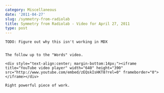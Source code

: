 ```yaml
---
category: Miscellaneous
date: '2011-04-27'
slug: /symmetry-from-radiolab
title: Symmetry from Radiolab - Video for April 27, 2011
type: post
---
```



```
TODO: Figure out why this isn't working in MDX


The follow up to the "Words" video.

<div style="text-align:center; margin-bottom:14px;"><iframe title="YouTube video player" width="640" height="390" src="http://www.youtube.com/embed/zEQskIsHKT8?rel=0" frameborder="0"> </iframe></div>

Right powerful piece of work.
```
